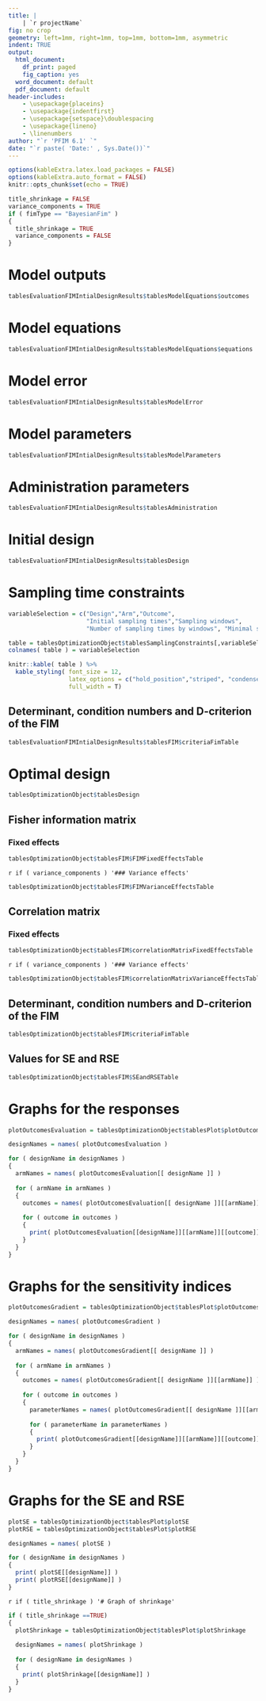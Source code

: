 ---
title: |
    | `r projectName`
fig: no crop
geometry: left=1mm, right=1mm, top=1mm, bottom=1mm, asymmetric
indent: TRUE
output:
  html_document:
    df_print: paged
    fig_caption: yes
  word_document: default
  pdf_document: default
header-includes: 
    - \usepackage{placeins}
    - \usepackage{indentfirst}
    - \usepackage{setspace}\doublespacing
    - \usepackage{lineno}
    - \linenumbers
author: "`r 'PFIM 6.1' `"
date: "`r paste( 'Date:' , Sys.Date())`"
---

```{r setup, include=FALSE}
options(kableExtra.latex.load_packages = FALSE)
options(kableExtra.auto_format = FALSE)
knitr::opts_chunk$set(echo = TRUE)
```

```{r, echo=FALSE}
title_shrinkage = FALSE
variance_components = TRUE
if ( fimType == "BayesianFim" )
{
  title_shrinkage = TRUE
  variance_components = FALSE
}
```

# Model outputs 

```{r modelOutputs, echo = FALSE, comment='', fig.height = 5, fig.width = 10, fig.align = "center"} 
tablesEvaluationFIMIntialDesignResults$tablesModelEquations$outcomes
```

# Model equations

```{r modelEquations, echo = FALSE, comment='', fig.height = 5, fig.width = 10, fig.align = "center"} 
tablesEvaluationFIMIntialDesignResults$tablesModelEquations$equations
```

# Model error

```{r modelError, echo = FALSE, comment='', fig.height = 5, fig.width = 10, fig.align = "center"} 
tablesEvaluationFIMIntialDesignResults$tablesModelError
```

# Model parameters

```{r modelParameters, echo = FALSE, comment='', fig.height = 5, fig.width = 10, fig.align = "center"} 
tablesEvaluationFIMIntialDesignResults$tablesModelParameters
```

# Administration parameters

```{r administrationParameters, echo = FALSE, comment='', fig.height = 5, fig.width = 10, fig.align = "center"} 
tablesEvaluationFIMIntialDesignResults$tablesAdministration
```

# Initial design 

```{r initialDesignParameters, echo = FALSE, comment='', fig.height = 5, fig.width = 10, fig.align = "center"} 
tablesEvaluationFIMIntialDesignResults$tablesDesign
```

# Sampling time constraints  

```{r samplingTimeConstraints, echo = FALSE, comment='', fig.height = 5, fig.width = 10, fig.align = "center"} 

variableSelection = c("Design","Arm","Outcome", 
                      "Initial sampling times","Sampling windows", 
                      "Number of sampling times by windows", "Minimal sampling size")

table = tablesOptimizationObject$tablesSamplingConstraints[,variableSelection]
colnames( table ) = variableSelection

knitr::kable( table ) %>%
  kable_styling( font_size = 12,
                 latex_options = c("hold_position","striped", "condensed", "bordered" ),
                 full_width = T)
```

## Determinant, condition numbers and D-criterion of the FIM

```{r criteriaFimInitialDesignTable, echo = FALSE, comment='', fig.height = 5, fig.width = 10, fig.align = "center"} 
tablesEvaluationFIMIntialDesignResults$tablesFIM$criteriaFimTable 
```

# Optimal design

```{r optimalDesignParameters, echo = FALSE, comment='', fig.height = 5, fig.width = 10, fig.align = "center"} 
tablesOptimizationObject$tablesDesign
```

## Fisher information matrix

### Fixed effects

```{r FIMFixedEffectsTable, echo = FALSE, comment='', fig.height = 5, fig.width = 10, fig.align = "center"} 
tablesOptimizationObject$tablesFIM$FIMFixedEffectsTable 
```

`r if ( variance_components ) '### Variance effects'`
```{r FIMVarianceEffectsTable, eval = variance_components, echo = FALSE, comment='', fig.height = 5, fig.width = 10, fig.align = "center"} 
tablesOptimizationObject$tablesFIM$FIMVarianceEffectsTable 
```

## Correlation matrix

### Fixed effects

```{r correlationMatrixFixedEffectsTable, echo = FALSE, comment='', fig.height = 5, fig.width = 10, fig.align = "center"} 
tablesOptimizationObject$tablesFIM$correlationMatrixFixedEffectsTable 
```

`r if ( variance_components ) '### Variance effects'`
```{r correlationMatrixVarianceEffectsTable, eval = variance_components, echo = FALSE, comment='', fig.height = 5, fig.width = 10, fig.align = "center"} 
tablesOptimizationObject$tablesFIM$correlationMatrixVarianceEffectsTable 
```

## Determinant, condition numbers and D-criterion of the FIM

```{r criteriaFimTable, echo = FALSE, comment='', fig.height = 5, fig.width = 10, fig.align = "center"} 
tablesOptimizationObject$tablesFIM$criteriaFimTable 
```

## Values for SE and RSE

```{r SEandRSETable, echo = FALSE, comment='', fig.height = 5, fig.width = 10, fig.align = "center"} 
tablesOptimizationObject$tablesFIM$SEandRSETable 
```

# Graphs for the responses

```{r plotOutcomesEvaluation, echo = FALSE, comment='', fig.height = 5, fig.width = 10, fig.align = "center"}

plotOutcomesEvaluation = tablesOptimizationObject$tablesPlot$plotOutcomesEvaluation

designNames = names( plotOutcomesEvaluation )

for ( designName in designNames )
{
  armNames = names( plotOutcomesEvaluation[[ designName ]] )
  
  for ( armName in armNames )
  { 
    outcomes = names( plotOutcomesEvaluation[[ designName ]][[armName]] )
    
    for ( outcome in outcomes )
    {
      print( plotOutcomesEvaluation[[designName]][[armName]][[outcome]] )
    }
  }
}
```

# Graphs for the sensitivity indices

```{r plotOutcomesGradient, echo = FALSE, comment='', fig.height = 5, fig.width = 10, fig.align = "center"} 
plotOutcomesGradient = tablesOptimizationObject$tablesPlot$plotOutcomesGradient

designNames = names( plotOutcomesGradient )

for ( designName in designNames )
{
  armNames = names( plotOutcomesGradient[[ designName ]] )
  
  for ( armName in armNames )
  { 
    outcomes = names( plotOutcomesGradient[[ designName ]][[armName]] )
    
    for ( outcome in outcomes )
    {
      parameterNames = names( plotOutcomesGradient[[ designName ]][[armName]][[outcome]] )
      
      for ( parameterName in parameterNames )
      {
        print( plotOutcomesGradient[[designName]][[armName]][[outcome]][[parameterName]] )
      }
    }
  }
}

```

# Graphs for the SE and RSE

```{r plotSEandRSE, echo = FALSE, comment='', fig.height = 5, fig.width = 10, fig.align = "center"} 

plotSE = tablesOptimizationObject$tablesPlot$plotSE
plotRSE = tablesOptimizationObject$tablesPlot$plotRSE

designNames = names( plotSE )

for ( designName in designNames )
{
  print( plotSE[[designName]] )
  print( plotRSE[[designName]] )
}
```

`r if ( title_shrinkage ) '# Graph of shrinkage'`
```{r shrinkage, eval = title_shrinkage, echo = FALSE, fig.height = 5, fig.width = 10, fig.align = "center"}

if ( title_shrinkage ==TRUE)
{
  plotShrinkage = tablesOptimizationObject$tablesPlot$plotShrinkage
  
  designNames = names( plotShrinkage )
  
  for ( designName in designNames )
  {
    print( plotShrinkage[[designName]] )
  }
}
```
